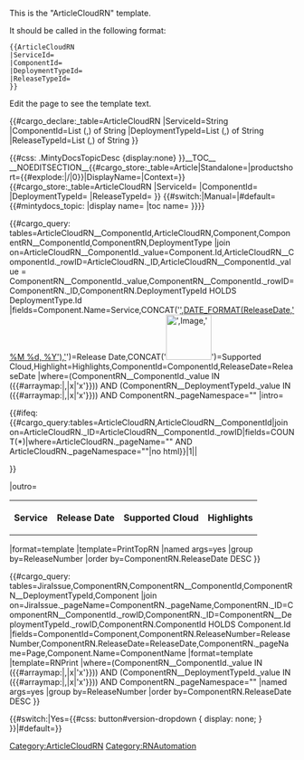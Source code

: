<noinclude>
This is the "ArticleCloudRN" template.

It should be called in the following format:
<pre>
{{ArticleCloudRN
|ServiceId=
|ComponentId=
|DeploymentTypeId=
|ReleaseTypeId=
}}

</pre>
Edit the page to see the template text.

{{#cargo_declare:_table=ArticleCloudRN
|ServiceId=String
|ComponentId=List (,) of String
|DeploymentTypeId=List (,) of String
|ReleaseTypeId=List (,) of String
}}

</noinclude>
<includeonly>{{#css: .MintyDocsTopicDesc {display:none} }}[[Category:ArticleCloudRN]]__TOC__
__NOEDITSECTION__{{#cargo_store:_table=Article|Standalone={{{Standalone}}}|productshort={{#explode:{{FULLPAGENAME}}|/|0}}|DisplayName={{{DisplayName|}}}|Context={{{Context|}}}}}{{#cargo_store:_table=ArticleCloudRN
|ServiceId={{{ServiceId|}}}
|ComponentId={{{ComponentId|}}}
|DeploymentTypeId={{{DeploymentTypeId|}}}
|ReleaseTypeId={{{ReleaseTypeId|}}}
}}<!-- Set MintyDocs topic, including a switch for different treatment for Manual pages -->{{#switch:{{{PageType|}}}|Manual=|#default={{#mintydocs_topic:
|display name={{{DisplayName|}}}
|toc name={{{TocName|}}}
}}}}<!-- Defining the EPPO Header; all parameters need to be passed to it -->{{EPPOHead|Role={{{Role|}}}|ComingSoon={{{ComingSoon|}}}|Dimension={{{Dimension|}}}|Context=Not all releases or changes listed below may pertain to your deployment. Check the table below to see which releases apply to you.
|UseCase={{{UseCase|}}}|Application={{{Application|}}}|Platform={{{Platform|}}}|PageType=Article}}<!--Defining the Prerequisite Head -->{{PrerequisitesHead|Prereq={{{Prereq|}}}}}<!-- Query for showing component list -->

{{#cargo_query:
tables=ArticleCloudRN__ComponentId,ArticleCloudRN,Component,ComponentRN__ComponentId,ComponentRN,DeploymentType
|join on=ArticleCloudRN__ComponentId._value=Component.Id,ArticleCloudRN__ComponentId._rowID=ArticleCloudRN._ID,ArticleCloudRN__ComponentId._value = ComponentRN__ComponentId._value,ComponentRN__ComponentId._rowID=ComponentRN._ID,ComponentRN.DeploymentTypeId HOLDS DeploymentType.Id
|fields=Component.Name=Service,CONCAT('[[',ArticleCloudRN._pageName,'#',DATE_FORMAT(ReleaseDate,'%M %d, %Y'),'|',DATE_FORMAT(ReleaseDate,'%M %d, %Y'),']]')=Release Date,CONCAT('[[File:',Image,'|80px]]')=Supported Cloud,Highlight=Highlights,ComponentId=ComponentId,ReleaseDate=ReleaseDate
|where=(ComponentRN__ComponentId._value IN ({{#arraymap:{{{ComponentId|}}}|,|x|'x'}})) AND (ComponentRN__DeploymentTypeId._value IN ({{#arraymap:{{{DeploymentTypeId|}}}|,|x|'x'}})) AND ComponentRN._pageNamespace="{{NAMESPACENUMBER}}"
|intro=<table><tr>{{#ifeq:{{#cargo_query:tables=ArticleCloudRN,ArticleCloudRN__ComponentId|join on=ArticleCloudRN._ID=ArticleCloudRN__ComponentId._rowID|fields=COUNT(*)|where=ArticleCloudRN._pageName="{{FULLPAGENAME}}" AND ArticleCloudRN._pageNamespace="{{NAMESPACENUMBER}}"|no html}}|1||<th>Service</th>}} 
<th>Release Date</th><th>Supported Cloud</th><th>Highlights</th></tr>
|outro=</table>
|format=template
|template=PrintTopRN
|named args=yes
|group by=ReleaseNumber
|order by=ComponentRN.ReleaseDate DESC
}}

{{#cargo_query:
tables=JiraIssue,ComponentRN,ComponentRN__ComponentId,ComponentRN__DeploymentTypeId,Component
|join on=JiraIssue._pageName=ComponentRN._pageName,ComponentRN._ID=ComponentRN__ComponentId._rowID,ComponentRN._ID=ComponentRN__DeploymentTypeId._rowID,ComponentRN.ComponentId HOLDS Component.Id
|fields=ComponentId=Component,ComponentRN.ReleaseNumber=ReleaseNumber,ComponentRN.ReleaseDate=ReleaseDate,ComponentRN._pageName=Page,Component.Name=ComponentName
|format=template
|template=RNPrint
|where=(ComponentRN__ComponentId._value IN ({{#arraymap:{{{ComponentId|}}}|,|x|'x'}})) AND (ComponentRN__DeploymentTypeId._value IN ({{#arraymap:{{{DeploymentTypeId|}}}|,|x|'x'}})) AND ComponentRN._pageNamespace="{{NAMESPACENUMBER}}"
|named args=yes
|group by=ReleaseNumber
|order by=ComponentRN.ReleaseDate DESC
}}


<!--|join on=ArticleCloudRN.ComponentId HOLDS Component.Id,ComponentRN.ComponentId__full=ArticleCloudRN.ComponentId__full,ComponentRN.DeploymentTypeId HOLDS DeploymentType.Id
-->




<!-- Removing the version dropdown for Standalone (version-less) pages -->{{#switch:{{{Standalone}}}|Yes={{#css: 
button#version-dropdown { display: none; }
}}|#default=}}<nowiki /></includeonly><noinclude>[[Category:RNAutomation]]</noinclude>